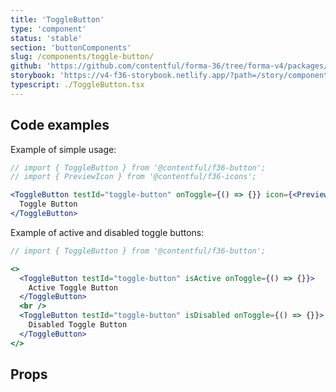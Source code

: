 ```yaml
---
title: 'ToggleButton'
type: 'component'
status: 'stable'
section: 'buttonComponents'
slug: /components/toggle-button/
github: 'https://github.com/contentful/forma-36/tree/forma-v4/packages/components/button/src/togglebutton'
storybook: 'https://v4-f36-storybook.netlify.app/?path=/story/components-button-togglebutton--basic'
typescript: ./ToggleButton.tsx
---
```



## Code examples

Example of simple usage:

```jsx
// import { ToggleButton } from '@contentful/f36-button';
// import { PreviewIcon } from '@contentful/f36-icons';

<ToggleButton testId="toggle-button" onToggle={() => {}} icon={<PreviewIcon />}>
  Toggle Button
</ToggleButton>
```

Example of active and disabled toggle buttons:

```jsx
// import { ToggleButton } from '@contentful/f36-button';

<>
  <ToggleButton testId="toggle-button" isActive onToggle={() => {}}>
    Active Toggle Button
  </ToggleButton>
  <br />
  <ToggleButton testId="toggle-button" isDisabled onToggle={() => {}}>
    Disabled Toggle Button
  </ToggleButton>
</>
```

## Props

<Props of="ToggleButton" />

